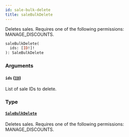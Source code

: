 ```yaml
---
id: sale-bulk-delete
title: saleBulkDelete
---
```


Deletes sales. Requires one of the following permissions: MANAGE_DISCOUNTS.

```graphql
saleBulkDelete(
  ids: [ID!]!
): SaleBulkDelete
```

### Arguments

#### `ids` ([`ID`](../../../developer/api-reference/scalars/id))

List of sale IDs to delete.

### Type

#### [`SaleBulkDelete`](../../../developer/api-reference/objects/sale-bulk-delete)

Deletes sales. Requires one of the following permissions: MANAGE_DISCOUNTS.
